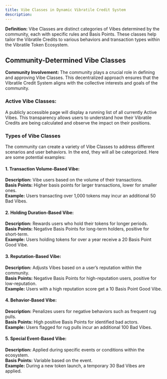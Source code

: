 ```yaml
---
title: Vibe Classes in Dynamic Vibratile Credit System
description: 
---
```


**Definition:**
Vibe Classes are distinct categories of Vibes determined by the community, each with specific rules and Basis Points. These classes help tailor the Vibratile Credits to various behaviors and transaction types within the Vibratile Token Ecosystem.

## Community-Determined Vibe Classes
**Community Involvement:**
The community plays a crucial role in defining and approving Vibe Classes. This decentralized approach ensures that the Vibratile Credit System aligns with the collective interests and goals of the community.

### Active Vibe Classes:
A publicly accessible page will display a running list of all currently Active Vibes. This transparency allows users to understand how their Vibratile Credits are being calculated and observe the impact on their positions.

### Types of Vibe Classes
The community can create a variety of Vibe Classes to address different scenarios and user behaviors. In the end, they will all be categorized. Here are some potential examples:

#### 1. Transaction Volume-Based Vibe:

**Description:** Vibe users based on the volume of their transactions.  
**Basis Points:** Higher basis points for larger transactions, lower for smaller ones.  
**Example:** Users transacting over 1,000 tokens may incur an additional 50 Bad Vibes.  

#### 2. Holding Duration-Based Vibe:

**Description:** Rewards users who hold their tokens for longer periods.  
**Basis Points:** Negative Basis Points for long-term holders, positive for short-term.  
**Example:** Users holding tokens for over a year receive a 20 Basis Point Good Vibe.  

#### 3. Reputation-Based Vibe:

**Description:** Adjusts Vibes based on a user’s reputation within the community.  
**Basis Points:** Negative Basis Points for high-reputation users, positive for low-reputation.  
**Example:** Users with a high reputation score get a 10 Basis Point Good Vibe.  

#### 4. Behavior-Based Vibe:

**Description:** Penalizes users for negative behaviors such as frequent rug pulls.  
**Basis Points:** High positive Basis Points for identified bad actors.  
**Example:** Users flagged for rug pulls incur an additional 100 Bad Vibes.  

#### 5. Special Event-Based Vibe:

**Description:** Applied during specific events or conditions within the ecosystem.  
**Basis Points:** Variable based on the event.  
**Example:** During a new token launch, a temporary 30 Bad Vibes are applied.